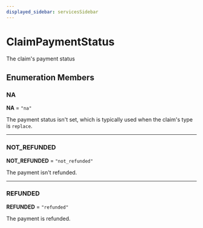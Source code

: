 ```yaml
---
displayed_sidebar: servicesSidebar
---
```



# ClaimPaymentStatus

The claim's payment status

## Enumeration Members

### NA

 **NA** = ``"na"``

The payment status isn't set, which is typically used when the claim's type is `replace`.

___

### NOT\_REFUNDED

 **NOT\_REFUNDED** = ``"not_refunded"``

The payment isn't refunded.

___

### REFUNDED

 **REFUNDED** = ``"refunded"``

The payment is refunded.
